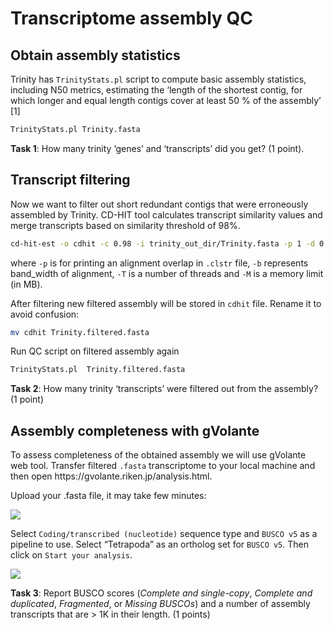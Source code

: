 # Transcriptome assembly QC

## Obtain assembly statistics
Trinity has `TrinityStats.pl` script to compute basic assembly statistics, including N50 metrics, estimating the 'length of the shortest contig, for which longer and equal length contigs cover at least 50 % of the assembly' [1]

```bash
TrinityStats.pl Trinity.fasta
```

::: design
**Task 1**: How many trinity 'genes' and 'transcripts' did you get? (1 point).
:::

## Transcript filtering
Now we want to filter out short redundant contigs that were erroneously assembled by Trinity. CD-HIT tool calculates transcript similarity values and merge transcripts based on similarity threshold of 98%.

```bash
cd-hit-est -o cdhit -c 0.98 -i trinity_out_dir/Trinity.fasta -p 1 -d 0 -b 3 -T 2 -M 1000
```

where `-p` is for printing an alignment overlap in `.clstr` file, `-b` represents band_width of alignment, `-T` is a number of threads and `-M` is a memory limit (in MB).

After filtering new filtered assembly will be stored in `cdhit` file. Rename it to avoid confusion:

```bash
mv cdhit Trinity.filtered.fasta
```

Run QC script on filtered assembly again
```bash
TrinityStats.pl  Trinity.filtered.fasta
```

::: design
**Task 2**: How many trinity 'transcripts' were filtered out from the assembly? (1 point)
:::

## Assembly completeness with gVolante
To assess completeness of the obtained assembly we will use gVolante web tool. Transfer filtered `.fasta` transcriptome to your local machine and then open https://gvolante.riken.jp/analysis.html.

Upload your .fasta file, it may take few minutes:

<img src="docs/images/gVolante1.png"/> 

Select `Coding/transcribed (nucleotide)` sequence type and `BUSCO v5` as a pipeline to use. Select "Tetrapoda" as an ortholog set for `BUSCO v5`. Then click on `Start your analysis`.

<img src="docs/images/gVolante2.png"/> 

::: design
**Task 3**: Report BUSCO scores (*Complete and single-copy*, *Complete and duplicated*, *Fragmented*, or *Missing BUSCOs*) and a number of assembly transcripts that are > 1K in their length. (1 points)
:::
